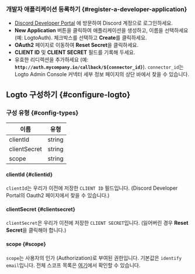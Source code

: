 ### 개발자 애플리케이션 등록하기 \{#register-a-developer-application}

- [Discord Developer Portal](https://discord.com/developers/applications) 에 방문하여 Discord 계정으로 로그인하세요.
- **New Application** 버튼을 클릭하여 애플리케이션을 생성하고, 이름을 선택하세요 (예: LogtoAuth). 체크박스를 선택하고 **Create**를 클릭하세요.
- **OAuth2** 페이지로 이동하여 **Reset Secret**을 클릭하세요.
- **CLIENT ID** 및 **CLIENT SECRET** 필드를 기록해 두세요.
- 유효한 리디렉션을 추가하세요 (예: **`http://auth.mycompany.io/callback/${connector_id}`**). `connector_id`는 Logto Admin Console 커넥터 세부 정보 페이지의 상단 바에서 찾을 수 있습니다.

## Logto 구성하기 \{#configure-logto}

### 구성 유형 \{#config-types}

| 이름         | 유형   |
| ------------ | ------ |
| clientId     | string |
| clientSecret | string |
| scope        | string |

#### clientId \{#clientid}

`clientId`는 우리가 이전에 저장한 `CLIENT ID` 필드입니다.
(Discord Developer Portal의 Oauth2 페이지에서 찾을 수 있습니다.)

#### clientSecret \{#clientsecret}

`clientSecret`은 우리가 이전에 저장한 `CLIENT SECRET`입니다.
(잃어버린 경우 **Reset Secret**을 클릭해야 합니다.)

#### scope \{#scope}

`scope`는 사용자의 인가 (Authorization)로 부여된 권한입니다. 기본값은 `identify email`입니다.
전체 스코프 목록은 [여기](https://discord.com/developers/docs/topics/oauth2#shared-resources-oauth2-scopes)에서 확인할 수 있습니다.
